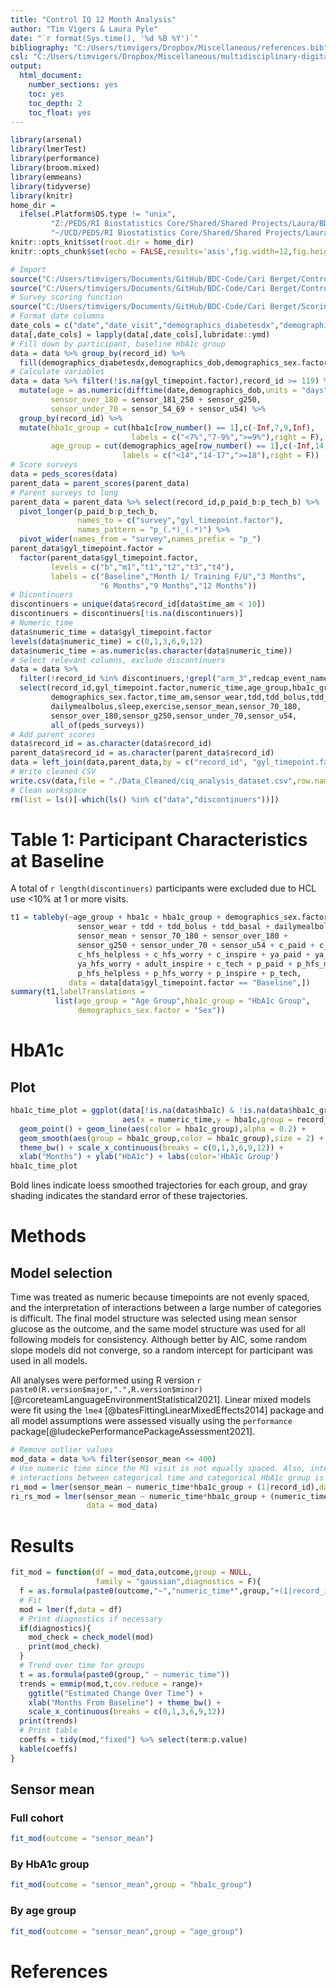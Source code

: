 ---
title: "Control IQ 12 Month Analysis"
author: "Tim Vigers & Laura Pyle"
date: "`r format(Sys.time(), '%d %B %Y')`"
bibliography: "C:/Users/timvigers/Dropbox/Miscellaneous/references.bib"
csl: "C:/Users/timvigers/Dropbox/Miscellaneous/multidisciplinary-digital-publishing-institute.csl"
output:
  html_document:
    number_sections: yes
    toc: yes
    toc_depth: 2
    toc_float: yes
---

```{r setup, include=FALSE}
library(arsenal)
library(lmerTest)
library(performance)
library(broom.mixed)
library(emmeans)
library(tidyverse)
library(knitr)
home_dir = 
  ifelse(.Platform$OS.type != "unix",
         "Z:/PEDS/RI Biostatistics Core/Shared/Shared Projects/Laura/BDC/Projects/Cari Berget/Control IQ 12 Month MS",
         "~/UCD/PEDS/RI Biostatistics Core/Shared/Shared Projects/Laura/BDC/Projects/Cari Berget/Control IQ 12 Month MS")
knitr::opts_knit$set(root.dir = home_dir)
knitr::opts_chunk$set(echo = FALSE,results='asis',fig.width=12,fig.height=10)
```

```{r data,include=FALSE}
# Import
source("C:/Users/timvigers/Documents/GitHub/BDC-Code/Cari Berget/Control IQ 12 month analysis/import_peds_data.r")
source("C:/Users/timvigers/Documents/GitHub/BDC-Code/Cari Berget/Control IQ 12 month analysis/import_parent_data.r")
# Survey scoring function
source("C:/Users/timvigers/Documents/GitHub/BDC-Code/Cari Berget/Scoring/scoring_function.R")
# Format date columns
date_cols = c("date","date_visit","demographics_diabetesdx","demographics_dob")
data[,date_cols] = lapply(data[,date_cols],lubridate::ymd)
# Fill down by participant, baseline HbA1c group
data = data %>% group_by(record_id) %>% 
  fill(demographics_diabetesdx,demographics_dob,demographics_sex.factor,demographics_age)
# Calculate variables
data = data %>% filter(!is.na(gyl_timepoint.factor),record_id >= 119) %>%
  mutate(age = as.numeric(difftime(date,demographics_dob,units = "days"))/365.25,
         sensor_over_180 = sensor_181_250 + sensor_g250,
         sensor_under_70 = sensor_54_69 + sensor_u54) %>%
  group_by(record_id) %>%
  mutate(hba1c_group = cut(hba1c[row_number() == 1],c(-Inf,7,9,Inf),
                           labels = c("<7%","7-9%",">=9%"),right = F),
         age_group = cut(demographics_age[row_number() == 1],c(-Inf,14,18,Inf),
                         labels = c("<14","14-17",">=18"),right = F))
# Score surveys
data = peds_scores(data)
parent_data = parent_scores(parent_data)
# Parent surveys to long
parent_data = parent_data %>% select(record_id,p_paid_b:p_tech_b) %>%
  pivot_longer(p_paid_b:p_tech_b,
               names_to = c("survey","gyl_timepoint.factor"),
               names_pattern = "p_(.*)_(.*)") %>%
  pivot_wider(names_from = "survey",names_prefix = "p_")
parent_data$gyl_timepoint.factor =
  factor(parent_data$gyl_timepoint.factor,
         levels = c("b","m1","t1","t2","t3","t4"),
         labels = c("Baseline","Month 1/ Training F/U","3 Months",
                    "6 Months","9 Months","12 Months"))
# Dicontinuers
discontinuers = unique(data$record_id[data$time_am < 10])
discontinuers = discontinuers[!is.na(discontinuers)]
# Numeric time
data$numeric_time = data$gyl_timepoint.factor
levels(data$numeric_time) = c(0,1,3,6,9,12)
data$numeric_time = as.numeric(as.character(data$numeric_time))
# Select relevant columns, exclude discontinuers
data = data %>% 
  filter(!record_id %in% discontinuers,!grepl("arm_3",redcap_event_name)) %>%
  select(record_id,gyl_timepoint.factor,numeric_time,age_group,hba1c_group,hba1c,
         demographics_sex.factor,time_am,sensor_wear,tdd,tdd_bolus,tdd_basal,
         dailymealbolus,sleep,exercise,sensor_mean,sensor_70_180,
         sensor_over_180,sensor_g250,sensor_under_70,sensor_u54,
         all_of(peds_surveys))
# Add parent scores
data$record_id = as.character(data$record_id)
parent_data$record_id = as.character(parent_data$record_id)
data = left_join(data,parent_data,by = c("record_id", "gyl_timepoint.factor"))
# Write cleaned CSV
write.csv(data,file = "./Data_Cleaned/ciq_analysis_dataset.csv",row.names = F,na = "")
# Clean workspace
rm(list = ls()[-which(ls() %in% c("data","discontinuers"))])
```

# Table 1: Participant Characteristics at Baseline

A total of `r length(discontinuers)` participants were excluded due to HCL use <10% at 1 or more visits. 

```{r table 1}
t1 = tableby(~age_group + hba1c + hba1c_group + demographics_sex.factor + 
               sensor_wear + tdd + tdd_bolus + tdd_basal + dailymealbolus + 
               sensor_mean + sensor_70_180 + sensor_over_180 + 
               sensor_g250 + sensor_under_70 + sensor_u54 + c_paid + c_hfs_maintain + 
               c_hfs_helpless + c_hfs_worry + c_inspire + ya_paid + ya_hfs_behave + 
               ya_hfs_worry + adult_inspire + c_tech + p_paid + p_hfs_maintain + 
               p_hfs_helpless + p_hfs_worry + p_inspire + p_tech,
             data = data[data$gyl_timepoint.factor == "Baseline",])
summary(t1,labelTranslations = 
          list(age_group = "Age Group",hba1c_group = "HbA1c Group",
               demographics_sex.factor = "Sex"))
```

# HbA1c 

## Plot

```{r message=FALSE}
hba1c_time_plot = ggplot(data[!is.na(data$hba1c) & !is.na(data$hba1c_group),],
                         aes(x = numeric_time,y = hba1c,group = record_id)) + 
  geom_point() + geom_line(aes(color = hba1c_group),alpha = 0.2) + 
  geom_smooth(aes(group = hba1c_group,color = hba1c_group),size = 2) + 
  theme_bw() + scale_x_continuous(breaks = c(0,1,3,6,9,12)) + 
  xlab("Months") + ylab("HbA1c") + labs(color='HbA1c Group') 
hba1c_time_plot
```

Bold lines indicate loess smoothed trajectories for each group, and gray shading indicates the standard error of these trajectories.

# Methods

## Model selection

Time was treated as numeric because timepoints are not evenly spaced, and the interpretation of interactions between a large number of categories is difficult. The final model structure was selected using mean sensor glucose as the outcome, and the same model structure was used for all following models for consistency. Although better by AIC, some random slope models did not converge, so a random intercept for participant was used in all models.

All analyses were performed using R version `r paste0(R.version$major,".",R.version$minor)` [@rcoreteamLanguageEnvironmentStatistical2021]. Linear mixed models were fit using the `lme4` [@batesFittingLinearMixedEffects2014] package and all model assumptions were assessed visually using the `performance` package[@ludeckePerformancePackageAssessment2021]. 

```{r model selection,include=FALSE}
# Remove outlier values
mod_data = data %>% filter(sensor_mean <= 400)
# Use numeric time since the M1 visit is not equally spaced. Also, interpreting the 
# interactions between categorical time and categorical HbA1c group is a nightmare.
ri_mod = lmer(sensor_mean ~ numeric_time*hba1c_group + (1|record_id),data = mod_data)
ri_rs_mod = lmer(sensor_mean ~ numeric_time*hba1c_group + (numeric_time|record_id),
                 data = mod_data)
```

# Results

```{r model function}
fit_mod = function(df = mod_data,outcome,group = NULL,
                   family = "gaussian",diagnostics = F){
  f = as.formula(paste0(outcome,"~","numeric_time*",group,"+(1|record_id)"))
  # Fit
  mod = lmer(f,data = df)
  # Print diagnostics if necessary
  if(diagnostics){
    mod_check = check_model(mod)
    print(mod_check)
  }
  # Trend over time for groups
  t = as.formula(paste0(group," ~ numeric_time"))
  trends = emmip(mod,t,cov.reduce = range)+
    ggtitle("Estimated Change Over Time") + 
    xlab("Months From Baseline") + theme_bw() + 
    scale_x_continuous(breaks = c(0,1,3,6,9,12))
  print(trends)
  # Print table
  coeffs = tidy(mod,"fixed") %>% select(term:p.value)
  kable(coeffs)
}
```

## Sensor mean

### Full cohort

```{r}
fit_mod(outcome = "sensor_mean")
```

### By HbA1c group

```{r}
fit_mod(outcome = "sensor_mean",group = "hba1c_group")
```

### By age group

```{r}
fit_mod(outcome = "sensor_mean",group = "age_group")
```

# References
